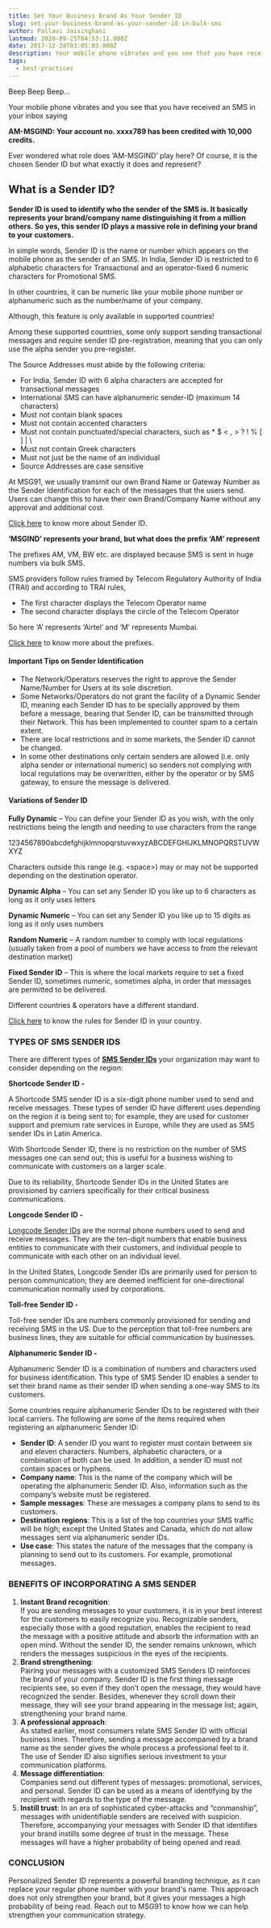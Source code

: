 ```yaml
---
title: Set Your Business Brand As Your Sender ID
slug: set-your-business-brand-as-your-sender-id-in-bulk-sms
author: Pallavi Jaisinghani
lastmod: 2020-09-25T04:53:11.000Z
date: 2017-12-28T03:05:03.000Z
description: Your mobile phone vibrates and you see that you have received an SMS in your inbox saying,Ever wondered what role does AM-MSGIND play here? Of course, it is the chosen Sender ID but what exactly it does and represent?
tags:
  - best-practices
---
```


Beep Beep Beep…


Your mobile phone vibrates and you see that you have received an SMS in your inbox saying


**AM-MSGIND: Your account no. xxxx789 has been credited with 10,000 credits.**


Ever wondered what role does ‘AM-MSGIND’ play here? Of course, it is the chosen Sender ID but what exactly it does and represent?


What is a Sender ID?
--------------------


**Sender ID is used to identify who the sender of the SMS is. It basically represents your brand/company name distinguishing it from a million others. So yes, this sender ID plays a massive role in defining your brand to your customers.**


In simple words, Sender ID is the name or number which appears on the mobile phone as the sender of an SMS. In India, Sender ID is restricted to 6 alphabetic characters for Transactional and an operator-fixed 6 numeric characters for Promotional SMS. 


In other countries, it can be numeric like your mobile phone number or alphanumeric such as the number/name of your company.


Although, this feature is only available in supported countries!


Among these supported countries, some only support sending transactional messages and require sender ID pre-registration, meaning that you can only use the alpha sender you pre-register.


The Source Addresses must abide by the following criteria:


* For India, Sender ID with 6 alpha characters are accepted for transactional messages
* International SMS can have alphanumeric sender-ID (maximum 14 characters)
* Must not contain blank spaces
* Must not contain accented characters
* Must not contain punctuated/special characters, such as \* $ < , > ? ! % [ ] | \
* Must not contain Greek characters
* Must not just be the name of an individual
* Source Addresses are case sensitive


At MSG91, we usually transmit our own Brand Name or Gateway Number as the Sender Identification for each of the messages that the users send. Users can change this to have their own Brand/Company Name without any approval and additional cost. 


[Click here](https://msg91.com/help/MSG91/sender-id) to know more about Sender ID.


**‘MSGIND’ represents your brand, but what does the prefix ‘AM’ represent**


The prefixes AM, VM, BW etc. are displayed because SMS is sent in huge numbers via bulk SMS. 


SMS providers follow rules framed by Telecom Regulatory Authority of India (TRAI) and according to TRAI rules, 


* The first character displays the Telecom Operator name
* The second character displays the circle of the Telecom Operator


So here ‘A’ represents ‘Airtel’ and ‘M’ represents Mumbai.


[Click here](http://help.msg91.com/article/166-what-is-the-meaning-of-prefixes-like-dz-dm-iz-etc) to know more about the prefixes.


#### **Important Tips on Sender Identification**


* The Network/Operators reserves the right to approve the Sender Name/Number for Users at its sole discretion.
* Some Networks/Operators do not grant the facility of a Dynamic Sender ID, meaning each Sender ID has to be specially approved by them before a message, bearing that Sender ID, can be transmitted through their Network. This has been implemented to counter spam to a certain extent.
* There are local restrictions and in some markets, the Sender ID cannot be changed.
* In some other destinations only certain senders are allowed (i.e. only alpha sender or international numeric) so senders not complying with local regulations may be overwritten, either by the operator or by SMS gateway, to ensure the message is delivered.


#### **Variations of Sender ID**


**Fully Dynamic** – You can define your Sender ID as you wish, with the only restrictions being the length and needing to use characters from the range 


1234567890abcdefghijklmnopqrstuvwxyzABCDEFGHIJKLMNOPQRSTUVWXYZ


Characters outside this range (e.g. \<space>) may or may not be supported depending on the destination operator.


**Dynamic Alpha** – You can set any Sender ID you like up to 6 characters as long as it only uses letters


**Dynamic Numeric** – You can set any Sender ID you like up to 15 digits as long as it only uses numbers


**Random Numeric** – A random number to comply with local regulations (usually taken from a pool of numbers we have access to from the relevant destination market)


**Fixed Sender ID** – This is where the local markets require to set a fixed Sender ID, sometimes numeric, sometimes alpha, in order that messages are permitted to be delivered. 


Different countries & operators have a different standard. 


[Click here](http://help.msg91.com/article/53-sender-id-in-various-countries) to know the rules for Sender ID in your country.


### **TYPES OF SMS SENDER IDS**

There are different types of **[**SMS Sender IDs**](https://msg91.com/guide/how-to-run-a-successful-sms-marketing-campaign/)**  your organization may want to consider depending on the region:

**Shortcode Sender ID -**

A Shortcode SMS sender ID is a six-digit phone number used to send and receive messages. These types of sender ID have different uses depending on the region it is being sent to; for example, they are used for customer support and premium rate services in Europe, while they are used as SMS sender IDs in Latin America.

With Shortcode Sender ID, there is no restriction on the number of SMS messages one can send out; this is useful for a business wishing to communicate with customers on a larger scale.

Due to its reliability, Shortcode Sender IDs in the United States are provisioned by carriers specifically for their critical business communications.

**Longcode Sender ID -**

[Longcode Sender IDs](https://msg91.com/virtual-number/) are the normal phone numbers used to send and receive messages. They are the ten-digit numbers that enable business entities to communicate with their customers, and individual people to communicate with each other on an individual level.

In the United States, Longcode Sender IDs are primarily used for person to person communication; they are deemed inefficient for one-directional communication normally used by corporations.

**Toll-free Sender ID -**

Toll-free sender IDs are numbers commonly provisioned for sending and receiving SMS in the US. Due to the perception that toll-free numbers are business lines, they are suitable for official communication by businesses.

**Alphanumeric Sender ID -**

Alphanumeric Sender ID is a combination of numbers and characters used for business identification. This type of SMS Sender ID enables a sender to set their brand name as their sender ID when sending a one-way SMS to its customers.

Some countries require alphanumeric Sender IDs to be registered with their local carriers. The following are some of the items required when registering an alphanumeric Sender ID:

* **Sender ID**: A sender ID you want to register must contain between six and eleven characters. Numbers, alphabetic characters, or a combination of both can be used. In addition, a sender ID must not contain spaces or hyphens.
* **Company name**: This is the name of the company which will be operating the alphanumeric Sender ID. Also, information such as the company’s website must be registered.
* **Sample messages**: These are messages a company plans to send to its customers.
* **Destination regions**: This is a list of the top countries your SMS traffic will be high; except the United States and Canada, which do not allow messages sent via alphanumeric sender IDs.
* **Use case**: This states the nature of the messages that the company is planning to send out to its customers. For example, promotional messages.

### **BENEFITS OF INCORPORATING A SMS SENDER**

1. **Instant Brand recognition**:   
If you are sending messages to your customers, it is in your best interest for the customers to easily recognize you. Recognizable senders, especially those with a good reputation, enables the recipient to read the message with a positive attitude and absorb the information with an open mind. Without the sender ID, the sender remains unknown, which renders the messages suspicious in the eyes of the recipients.
2. **Brand strengthening**:   
Pairing your messages with a customized SMS Senders ID reinforces the brand of your company. Sender ID is the first thing message recipients see, so even if they don’t open the message, they would have recognized the sender. Besides, whenever they scroll down their message, they will see your brand appearing in the message list; again, strengthening your brand name.
3. **A professional approach**:   
As stated earlier, most consumers relate SMS Sender ID with official business lines. Therefore, sending a message accompanied by a brand name as the sender gives the whole process a professional feel to it. The use of Sender ID also signifies serious investment to your communication platforms.
4. **Message differentiation**:   
Companies send out different types of messages: promotional, services, and personal. Sender ID can be used as a means of identifying by the recipient with regards to the type of the message.
5. **Instill trust**: In an era of sophisticated cyber-attacks and “conmanship”, messages with unidentifiable senders are received with suspicion. Therefore, accompanying your messages with Sender ID that identifies your brand instills some degree of trust in the message. These messages will have a higher probability of being opened and read.

### **CONCLUSION**

Personalized Sender ID represents a powerful branding technique, as it can replace your regular phone number with your brand's name. This approach does not only strengthen your brand, but it gives your messages a high probability of being read. Reach out to MSG91 to know how we can help strengthen your communication strategy.

